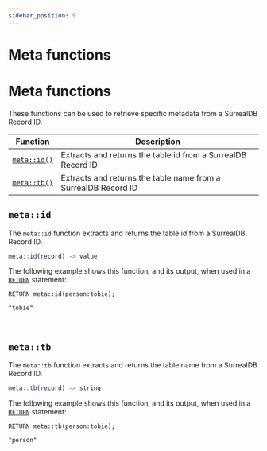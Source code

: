 ```yaml
---
sidebar_position: 9
---
```


# Meta functions

# Meta functions

These functions can be used to retrieve specific metadata from a SurrealDB Record ID.

<table>
<thead>
  <tr>
    <th>Function</th>
    <th>Description</th>
  </tr>
</thead>
<tbody>
  <tr>
    <td><a href="#metaid"><code>meta::id()</code></a></td>
    <td>Extracts and returns the table id from a SurrealDB Record ID</td>
  </tr>
  <tr>
    <td><a href="#metatb"><code>meta::tb()</code></a></td>
    <td>Extracts and returns the table name from a SurrealDB Record ID</td>
  </tr>
</tbody>
</table>

## `meta::id`

The `meta::id` function extracts and returns the table id from a SurrealDB Record ID.

```js title="API DEFINITION"
meta::id(record) -> value
```
The following example shows this function, and its output, when used in a [`RETURN`](/docs/surrealql/statements/return) statement:

```surql
RETURN meta::id(person:tobie);

"tobie"
```

<br />

## `meta::tb`

The `meta::tb` function extracts and returns the table name from a SurrealDB Record ID.

```js title="API DEFINITION"
meta::tb(record) -> string
```
The following example shows this function, and its output, when used in a [`RETURN`](/docs/surrealql/statements/return) statement:

```surql
RETURN meta::tb(person:tobie);

"person"
```

<br /><br />